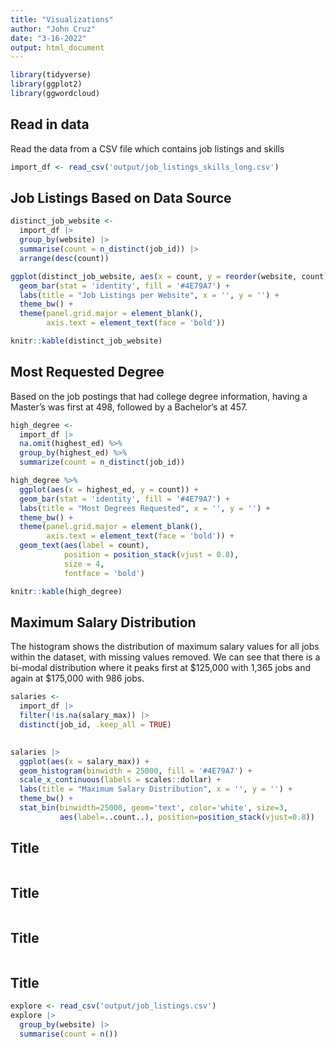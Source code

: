 ```yaml
---
title: "Visualizations"
author: "John Cruz"
date: "3-16-2022"
output: html_document
---
```


```r
library(tidyverse)
library(ggplot2)
library(ggwordcloud)
```

## Read in data

Read the data from a CSV file which contains job listings and skills

```r
import_df <- read_csv('output/job_listings_skills_long.csv')
```

## Job Listings Based on Data Source

```r
distinct_job_website <- 
  import_df |> 
  group_by(website) |> 
  summarise(count = n_distinct(job_id)) |> 
  arrange(desc(count))

ggplot(distinct_job_website, aes(x = count, y = reorder(website, count))) +
  geom_bar(stat = 'identity', fill = '#4E79A7') +
  labs(title = "Job Listings per Website", x = '', y = '') +
  theme_bw() +
  theme(panel.grid.major = element_blank(),
        axis.text = element_text(face = 'bold'))

knitr::kable(distinct_job_website)
```

## Most Requested Degree

Based on the job postings that had college degree information, having a Master's was first at 498, followed by a Bachelor's at 457. 

```r
high_degree <- 
  import_df |> 
  na.omit(highest_ed) %>%
  group_by(highest_ed) %>%
  summarize(count = n_distinct(job_id))

high_degree %>%
  ggplot(aes(x = highest_ed, y = count)) +
  geom_bar(stat = 'identity', fill = '#4E79A7') + 
  labs(title = "Most Degrees Requested", x = '', y = '') +
  theme_bw() +
  theme(panel.grid.major = element_blank(),
        axis.text = element_text(face = 'bold')) +
  geom_text(aes(label = count), 
            position = position_stack(vjust = 0.8), 
            size = 4,
            fontface = 'bold')

knitr::kable(high_degree)
```

## Maximum Salary Distribution

The histogram shows the distribution of maximum salary values for all jobs within the dataset, with missing values removed. We can see that there is a bi-modal distribution where it peaks first at \$125,000 with 1,365 jobs and again at \$175,000 with 986 jobs. 

```r
salaries <- 
  import_df |> 
  filter(!is.na(salary_max)) |> 
  distinct(job_id, .keep_all = TRUE)
  

salaries |> 
  ggplot(aes(x = salary_max)) +
  geom_histogram(binwidth = 25000, fill = '#4E79A7') +
  scale_x_continuous(labels = scales::dollar) +
  labs(title = "Maximum Salary Distribution", x = '', y = '') +
  theme_bw() +
  stat_bin(binwidth=25000, geom='text', color='white', size=3,
           aes(label=..count..), position=position_stack(vjust=0.8))
```

## Title

```r

```

## Title

```r

```

## Title

```r

```

## Title

```r
explore <- read_csv('output/job_listings.csv')
explore |> 
  group_by(website) |> 
  summarise(count = n())
```












